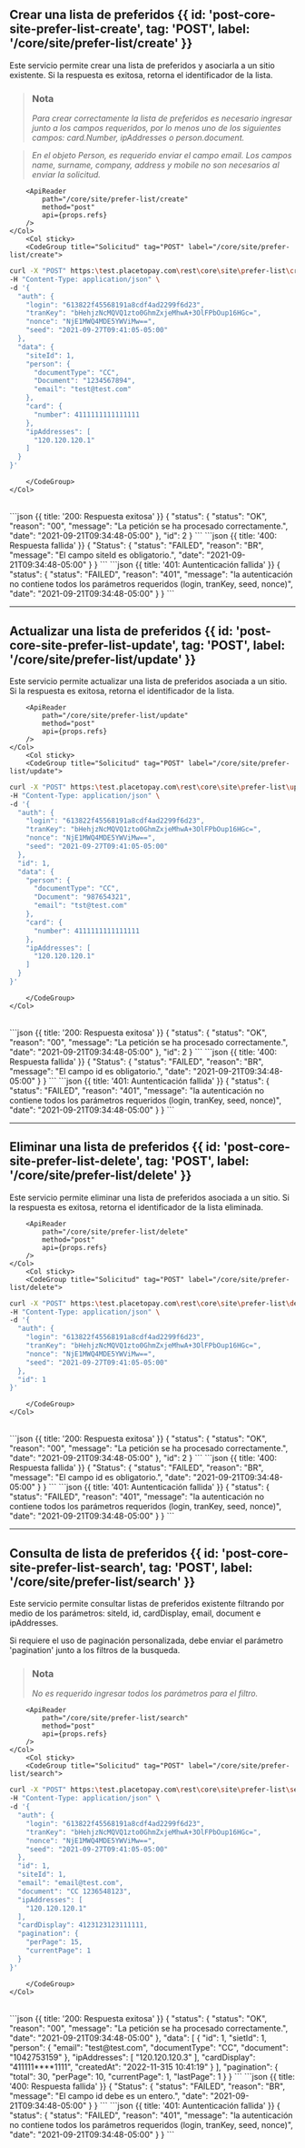 


## Crear una lista de preferidos {{ id: 'post-core-site-prefer-list-create', tag: 'POST', label: '/core/site/prefer-list/create' }}

<Row>
    <Col>
        Este servicio permite crear una lista de preferidos y asociarla a un sitio existente. Si la respuesta es exitosa, retorna el identificador de la lista.

> ### Nota 
>
> *Para crear correctamente la lista de preferidos es necesario ingresar junto a los campos requeridos, por lo menos uno de los siguientes campos: card.Number, ipAddresses o person.document.*

> *En el objeto Person, es requerido enviar el campo email. Los campos name, surname, company, address y mobile no son necesarios al enviar la solicitud.*
    
        <ApiReader
            path="/core/site/prefer-list/create"
            method="post"
            api={props.refs}
        />
    </Col>
        <Col sticky>
        <CodeGroup title="Solicitud" tag="POST" label="/core/site/prefer-list/create">
```bash {{title: 'Creación de una lista de preferidos'}}
curl -X "POST" https:\test.placetopay.com\rest\core\site\prefer-list\create \
-H "Content-Type: application/json" \
-d '{
  "auth": {
    "login": "613822f45568191a8cdf4ad2299f6d23",
    "tranKey": "bHehjzNcMQVQ1zto0GhmZxjeMhwA+3OlFPbOup16HGc=",
    "nonce": "NjE1MWQ4MDE5YWViMw==",
    "seed": "2021-09-27T09:41:05-05:00"
  },
  "data": {
    "siteId": 1,
    "person": {
      "documentType": "CC",
      "Document": "1234567894",
      "email": "test@test.com"
    },
    "card": {
      "number": 4111111111111111
    },
    "ipAddresses": [
      "120.120.120.1"
    ]
  }
}'
```
        </CodeGroup>
    </Col>
</Row>

<Row>
    <Col>
        <ApiReader
            path="/core/site/prefer-list/create"
            method="post"
            type="response"
            api={props.refs}
        />
    </Col>
        <Col sticky>
        <br />
        <CodeGroup title="Respuesta">
```json {{ title: '200: Respuesta exitosa' }}
{
  "status": {
    "status": "OK",
    "reason": "00",
    "message": "La petición se ha procesado correctamente.",
    "date": "2021-09-21T09:34:48-05:00"
  },
  "id": 2
}
```
```json {{ title: '400: Respuesta fallida' }}
{
  "Status": {
    "status": "FAILED",
    "reason": "BR",
    "message": "El campo siteId es obligatorio.",
    "date": "2021-09-21T09:34:48-05:00"
  }
}
```
```json {{ title: '401: Auntenticación fallida' }}
{
  "status": {
    "status": "FAILED",
    "reason": "401",
    "message": "la autenticación no contiene todos los parámetros requeridos (login, tranKey, seed, nonce)",
    "date": "2021-09-21T09:34:48-05:00"
  }
}
```
        </CodeGroup>
    </Col>
</Row>

---
## Actualizar una lista de preferidos {{ id: 'post-core-site-prefer-list-update', tag: 'POST', label: '/core/site/prefer-list/update' }}

<Row>
    <Col>
        Este servicio permite actualizar una lista de preferidos asociada a un sitio. Si la respuesta es exitosa, retorna el identificador de la lista.
    
        <ApiReader
            path="/core/site/prefer-list/update"
            method="post"
            api={props.refs}
        />
    </Col>
        <Col sticky>
        <CodeGroup title="Solicitud" tag="POST" label="/core/site/prefer-list/update">
```bash {{title: 'Actualización de lista de preferidos'}}
curl -X "POST" https:\test.placetopay.com\rest\core\site\prefer-list\update \
-H "Content-Type: application/json" \
-d '{
  "auth": {
    "login": "613822f45568191a8cdf4ad2299f6d23",
    "tranKey": "bHehjzNcMQVQ1zto0GhmZxjeMhwA+3OlFPbOup16HGc=",
    "nonce": "NjE1MWQ4MDE5YWViMw==",
    "seed": "2021-09-27T09:41:05-05:00"
  },
  "id": 1,
  "data": {
    "person": {
      "documentType": "CC",
      "Document": "987654321",
      "email": "tst@test.com"
    },
    "card": {
      "number": 4111111111111111
    },
    "ipAddresses": [
      "120.120.120.1"
    ]
  }
}'
```
        </CodeGroup>
    </Col>
</Row>

<Row>
    <Col>
        <ApiReader
            path="/core/site/prefer-list/update"
            method="post"
            type="response"
            api={props.refs}
        />
    </Col>
        <Col sticky>
        <br />
        <CodeGroup title="Respuesta">
```json {{ title: '200: Respuesta exitosa' }}
{
  "status": {
    "status": "OK",
    "reason": "00",
    "message": "La petición se ha procesado correctamente.",
    "date": "2021-09-21T09:34:48-05:00"
  },
  "id": 2
}
```
```json {{ title: '400: Respuesta fallida' }}
{
  "Status": {
    "status": "FAILED",
    "reason": "BR",
    "message": "El campo id es obligatorio.",
    "date": "2021-09-21T09:34:48-05:00"
  }
}
```
```json {{ title: '401: Auntenticación fallida' }}
{
  "status": {
    "status": "FAILED",
    "reason": "401",
    "message": "la autenticación no contiene todos los parámetros requeridos (login, tranKey, seed, nonce)",
    "date": "2021-09-21T09:34:48-05:00"
  }
}
```
        </CodeGroup>
    </Col>
</Row>

---
## Eliminar una lista de preferidos {{ id: 'post-core-site-prefer-list-delete', tag: 'POST', label: '/core/site/prefer-list/delete' }}

<Row>
    <Col>
        Este servicio permite eliminar una lista de preferidos asociada a un sitio. Si la respuesta es exitosa, retorna el identificador de la lista eliminada.
    
        <ApiReader
            path="/core/site/prefer-list/delete"
            method="post"
            api={props.refs}
        />
    </Col>
        <Col sticky>
        <CodeGroup title="Solicitud" tag="POST" label="/core/site/prefer-list/delete">
```bash {{title: 'Eliminar una lista de preferidos'}}
curl -X "POST" https:\test.placetopay.com\rest\core\site\prefer-list\delete \
-H "Content-Type: application/json" \
-d '{
  "auth": {
    "login": "613822f45568191a8cdf4ad2299f6d23",
    "tranKey": "bHehjzNcMQVQ1zto0GhmZxjeMhwA+3OlFPbOup16HGc=",
    "nonce": "NjE1MWQ4MDE5YWViMw==",
    "seed": "2021-09-27T09:41:05-05:00"
  },
  "id": 1
}'
```
        </CodeGroup>
    </Col>
</Row>

<Row>
    <Col>
        <ApiReader
            path="/core/site/prefer-list/delete"
            method="post"
            type="response"
            api={props.refs}
        />
    </Col>
        <Col sticky>
        <br />
        <CodeGroup title="Respuesta">
```json {{ title: '200: Respuesta exitosa' }}
{
  "status": {
    "status": "OK",
    "reason": "00",
    "message": "La petición se ha procesado correctamente.",
    "date": "2021-09-21T09:34:48-05:00"
  },
  "id": 2
}
```
```json {{ title: '400: Respuesta fallida' }}
{
  "Status": {
    "status": "FAILED",
    "reason": "BR",
    "message": "El campo id es obligatorio.",
    "date": "2021-09-21T09:34:48-05:00"
  }
}
```
```json {{ title: '401: Auntenticación fallida' }}
{
  "status": {
    "status": "FAILED",
    "reason": "401",
    "message": "la autenticación no contiene todos los parámetros requeridos (login, tranKey, seed, nonce)",
    "date": "2021-09-21T09:34:48-05:00"
  }
}
```
        </CodeGroup>
    </Col>
</Row>

---
## Consulta de lista de preferidos {{ id: 'post-core-site-prefer-list-search', tag: 'POST', label: '/core/site/prefer-list/search' }}

<Row>
    <Col>
        Este servicio permite consultar listas de preferidos existente filtrando por medio de los parámetros: siteId, id, cardDisplay, email, document e ipAddresses.

Si requiere el uso de paginación personalizada, debe enviar el parámetro 'pagination' junto a los filtros de la busqueda.

> ### Nota 
>
> *No es requerido ingresar todos los parámetros para el filtro.*
    
        <ApiReader
            path="/core/site/prefer-list/search"
            method="post"
            api={props.refs}
        />
    </Col>
        <Col sticky>
        <CodeGroup title="Solicitud" tag="POST" label="/core/site/prefer-list/search">
```bash {{title: 'Busqueda de lista de preferidos'}}
curl -X "POST" https:\test.placetopay.com\rest\core\site\prefer-list\search \
-H "Content-Type: application/json" \
-d '{
  "auth": {
    "login": "613822f45568191a8cdf4ad2299f6d23",
    "tranKey": "bHehjzNcMQVQ1zto0GhmZxjeMhwA+3OlFPbOup16HGc=",
    "nonce": "NjE1MWQ4MDE5YWViMw==",
    "seed": "2021-09-27T09:41:05-05:00"
  },
  "id": 1,
  "siteId": 1,
  "email": "email@test.com",
  "document": "CC 1236548123",
  "ipAddresses": [
    "120.120.120.1"
  ],
  "cardDisplay": 4123123123111111,
  "pagination": {
    "perPage": 15,
    "currentPage": 1
  }
}'
```
        </CodeGroup>
    </Col>
</Row>

<Row>
    <Col>
        <ApiReader
            path="/core/site/prefer-list/search"
            method="post"
            type="response"
            api={props.refs}
        />
    </Col>
        <Col sticky>
        <br />
        <CodeGroup title="Respuesta">
```json {{ title: '200: Respuesta exitosa' }}
{
  "status": {
    "status": "OK",
    "reason": "00",
    "message": "La petición se ha procesado correctamente.",
    "date": "2021-09-21T09:34:48-05:00"
  },
  "data": [
    {
      "id": 1,
      "sietId": 1,
      "person": {
        "email": "test@test.com",
        "documentType": "CC",
        "document": "1042753159"
      },
      "ipAddresses": [
        "120.120.120.3"
      ],
      "cardDisplay": "411111****1111",
      "createdAt": "2022-11-315 10:41:19"
    }
  ],
  "pagination": {
    "total": 30,
    "perPage": 10,
    "currentPage": 1,
    "lastPage": 1
  }
}
```
```json {{ title: '400: Respuesta fallida' }}
{
  "Status": {
    "status": "FAILED",
    "reason": "BR",
    "message": "El campo id debe es un entero.",
    "date": "2021-09-21T09:34:48-05:00"
  }
}
```
```json {{ title: '401: Auntenticación fallida' }}
{
  "status": {
    "status": "FAILED",
    "reason": "401",
    "message": "la autenticación no contiene todos los parámetros requeridos (login, tranKey, seed, nonce)",
    "date": "2021-09-21T09:34:48-05:00"
  }
}
```
        </CodeGroup>
    </Col>
</Row>
